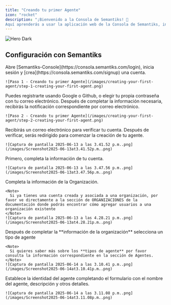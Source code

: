```yaml
---
title: "Creando tu primer Agente"
icon: "rocket"
description: "¡Bienvenido a la Consola de Semantiks! 🙌
Aquí aprenderás a usar la aplicación web de la Consola de Semantiks, incluyendo la Creación y Gestión de Agentes, Paneles de Control y Análisis de Conversaciones, así como integraciones externas con varios canales"
---
```

<img
  className="hidden dark:block"
  src="/logo/light.png"
  alt="Hero Dark"
/>
## Configuración con Semantiks
<Steps>
  <Step title="Abre Semantiks-Console y crea una cuenta">
    Abre [Semantiks-Console](https://consola.semantiks.com/login), inicia sesión y [crea](https://consola.semantiks.com/signup) una cuenta.

    ![Paso 1 - Creando tu primer Agente](/images/creating-your-first-agent/step-1-creating-your-first-agent.png)
  </Step>
  <Step title="Regístrate con tu método preferido">
    Puedes registrarte usando Google o Github, o elegir tu propia contraseña con tu correo electrónico. Después de completar la información necesaria, recibirás la notificación correspondiente por correo electrónico.

    ![Paso 2 - Creando tu primer Agente](/images/creating-your-first-agent/step-2-creating-your-first-agent.png)
  </Step>
  <Step title="Verifica tu correo electrónico">
    Recibirás un correo electrónico para verificar tu cuenta. Después de verificar, serás redirigido para comenzar la creación de tu agente.

    ![Captura de pantalla 2025-06-13 a las 3.41.52 p.m..png](/images/Screenshot2025-06-13at3.41.52p.m..png)
  </Step>
  <Step title="Completa la información de tu cuenta">
    Primero, completa la información de tu cuenta.

    ![Captura de pantalla 2025-06-13 a las 3.47.56 p.m..png](/images/Screenshot2025-06-13at3.47.56p.m..png)
  </Step>
  <Step title="Establece la información de tu organización">
    Completa la información de la Organización.

    <Note>
      Si ya tienes una cuenta creada y asociada a una organización, por favor ve directamente a la sección de ORGANIZACIONES de la documentación donde podrás encontrar cómo agregar usuarios a una organización existente
    </Note>
    ![Captura de pantalla 2025-06-13 a las 4.28.21 p.m..png](/images/Screenshot2025-06-13at4.28.21p.m..png)
  </Step>
  <Step title="Selecciona un tipo de agente">
    Después de completar la **información de la organización** selecciona un tipo de agente

    <Note>
      Si quieres saber más sobre los **tipos de agente** por favor consulta la información correspondiente en la sección de Agentes.
    </Note>
    ![Captura de pantalla 2025-06-14 a las 3.10.41 p.m..png](/images/Screenshot2025-06-14at3.10.41p.m..png)
  </Step>
  <Step title="Establece la identidad del agente">
    Establece la identidad del agente completando el formulario con el nombre del agente, descripción y otros detalles.

    ![Captura de pantalla 2025-06-14 a las 3.11.08 p.m..png](/images/Screenshot2025-06-14at3.11.08p.m..png)
  </Step>
</Steps>
